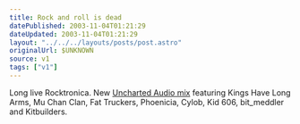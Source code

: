 ```yaml
---
title: Rock and roll is dead
datePublished: 2003-11-04T01:21:29
dateUpdated: 2003-11-04T01:21:29
layout: "../../../layouts/posts/post.astro"
originalUrl: $UNKNOWN
source: v1
tags: ["v1"]
---
```


Long live Rocktronica. New [Uncharted Audio mix][1] featuring Kings Have Long Arms, Mu Chan Clan, Fat Truckers, Phoenicia, Cylob, Kid 606, bit_meddler and Kitbuilders.

[1]: http://www.unchartedaudio.com/mixes/mix002/
